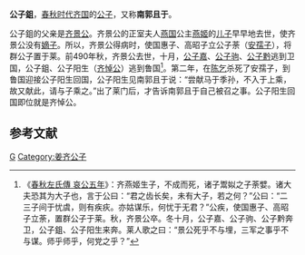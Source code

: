 {{Refimprove|time=2019-12-20T02:45:22+00:00}}

{{模板:Infobox 先秦人物
|名称=公子鉏
|姓=[[姜姓|姜]]
|氏=南郭
|名=鉏
|字=且于
|别名=
|别字=
|谥号=
|时代=春秋
|国家=[[齐国|齐]] 
|身份=公子
|出生=
|逝世=
|父=[[齐景公|齐景公]]
}}
'''公子鉏'''，[[春秋时代|春秋时代]][[齐国|齐国]]的[[公子|公子]]，又称'''南郭且于'''。

公子鉏的父亲是[[齐景公|齐景公]]。齐景公的正室夫人[[燕国|燕国]]公主[[燕姬|燕姬]]的[[燕姬子|儿子]]早早地去世，使齐景公没有[[嫡子|嫡子]]。所以，齐景公得病时，使国惠子、高昭子立公子荼（[[安孺子|安孺子]]），将群公子置于莱。前490年秋，齐景公去世，十月，[[公子嘉_(齐国)|公子嘉]]、[[公子驹|公子驹]]、[[公子黔|公子黔]]逃到卫国，公子鉏、公子阳生（[[齐悼公|齐悼公]]）逃到鲁国<ref>《[[s:春秋左氏傳/哀公|春秋左氏傳 哀公五年]]》：齐燕姬生子，不成而死，诸子鬻姒之子荼嬖。诸大夫恐其为大子也，言于公曰：“君之齿长矣，未有大子，若之何？”公曰：“二三子间于忧虞，则有疾疢。亦姑谋乐，何忧于无君？”公疾，使国惠子、高昭子立荼，置群公子于莱。秋，齐景公卒。冬十月，公子嘉、公子驹、公子黔奔卫，公子鉏、公子阳生来奔。莱人歌之曰：“景公死乎不与埋，三军之事乎不与谋。师乎师乎，何党之乎？”</ref>。第二年，在[[陈乞|陈乞]]杀死了安孺子，到鲁国迎接公子阳生回国，公子阳生见南郭且于说：“尝献马于季孙，不入于上乘，故又献此，请与子乘之。”出了莱门后，才告诉南郭且于自己被召之事。公子阳生回国即位就是齐悼公。

==参考文献==
<references/>

[[Category:姜姓|G]]
[[Category:姜齐公子|Category:姜齐公子]]